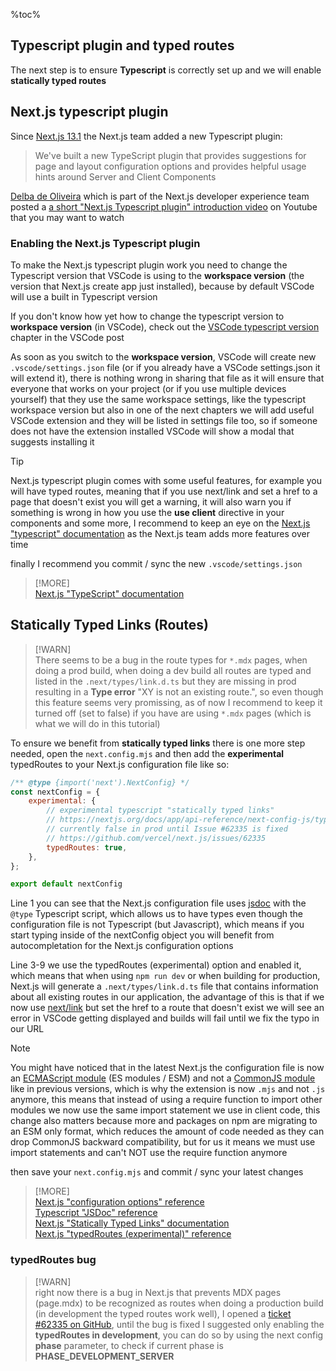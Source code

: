 %toc%

<article>

# Typescript plugin and typed routes

The next step is to ensure **Typescript** is correctly set up and we will enable **statically typed routes**

## Next.js typescript plugin

Since [Next.js 13.1](https://nextjs.org/blog/next-13-1) the Next.js team added a new Typescript plugin:

> We've built a new TypeScript plugin that provides suggestions for page and layout configuration options and provides helpful usage hints around Server and Client Components

[Delba de Oliveira](https://github.com/delbaoliveira) which is part of the Next.js developer experience team posted a [a short "Next.js Typescript plugin" introduction video](https://www.youtube.com/watch?v=pqMqn9fKEf8) on Youtube that you may want to watch

### Enabling the Next.js Typescript plugin

To make the Next.js typescript plugin work you need to change the Typescript version that VSCode is using to the **workspace version** (the version that Next.js create app just installed), because by default VSCode will use a built in Typescript version

If you don't know how yet how to change the typescript version to **workspace version** (in VSCode), check out the [VSCode typescript version](/web_development/posts/vscode#vscode-typescript-version) chapter in the VSCode post

As soon as you switch to the **workspace version**, VSCode will create new `.vscode/settings.json` file (or if you already have a VSCode settings.json it will extend it), there is nothing wrong in sharing that file as it will ensure that everyone that works on your project (or if you use multiple devices yourself) that they use the same workspace settings, like the typescript workspace version but also in one of the next chapters we will add useful VSCode extension and they will be listed in settings file too, so if someone does not have the extension installed VSCode will show a modal that suggests installing it

> [!TIP]  
> Next.js typescript plugin comes with some useful features, for example you will have typed routes, meaning that if you use next/link and set a href to a page that doesn't exist you will get a warning, it will also warn you if something is wrong in how you use the **use client** directive in your components and some more, I recommend to keep an eye on the [Next.js "typescript" documentation](https://nextjs.org/docs/app/building-your-application/configuring/typescript) as the Next.js team adds more features over time

finally I recommend you commit / sync the new `.vscode/settings.json`

> [!MORE]  
> [Next.js "TypeScript" documentation](https://nextjs.org/docs/app/building-your-application/configuring/typescript)  

## Statically Typed Links (Routes)

> [!WARN]  
> There seems to be a bug in the route types for `*.mdx` pages, when doing a prod build, when doing a dev build all routes are typed and listed in the `.next/types/link.d.ts` but they are missing in prod resulting in a **Type error** "XY is not an existing route.", so even though this feature seems very promissing, as of now I recommend to keep it turned off (set to false) if you have are using `*.mdx` pages (which is what we will do in this tutorial)

To ensure we benefit from **statically typed links** there is one more step needed, open the `next.config.mjs` and then add the **experimental** typedRoutes to your Next.js configuration file like so:

```js title="next.config.mjs" showLineNumbers {3-9}
/** @type {import('next').NextConfig} */
const nextConfig = {
    experimental: {
        // experimental typescript "statically typed links"
        // https://nextjs.org/docs/app/api-reference/next-config-js/typedRoutes
        // currently false in prod until Issue #62335 is fixed
        // https://github.com/vercel/next.js/issues/62335
        typedRoutes: true,
    },
};

export default nextConfig
```

Line 1 you can see that the Next.js configuration file uses [jsdoc](https://www.typescriptlang.org/docs/handbook/jsdoc-supported-types.html) with the `@type` Typescript script, which allows us to have types even though the configuration file is not Typescript (but Javascript), which means if you start typing inside of the nextConfig object you will benefit from autocompletation for the Next.js configuration options

Line 3-9 we use the typedRoutes (experimental) option and enabled it, which means that when using `npm run dev` or when building for production, Next.js will generate a `.next/types/link.d.ts` file that contains information about all existing routes in our application, the advantage of this is that if we now use [next/link](https://nextjs.org/docs/app/building-your-application/routing/linking-and-navigating#link-component) but set the href to a route that doesn't exist we will see an error in VSCode getting displayed and builds will fail until we fix the typo in our URL

> [!NOTE]  
> You might have noticed that in the latest Next.js the configuration file is now an [ECMAScript module](https://nodejs.org/api/esm.html) (ES modules / ESM) and not a [CommonJS module](https://nodejs.org/api/modules.html#modules-commonjs-modules) like in previous versions, which is why the extension is now `.mjs` and not `.js` anymore, this means that instead of using a require function to import other modules we now use the same import statement we use in client code, this change also matters because more and packages on npm are migrating to an ESM only format, which reduces the amount of code needed as they can drop CommonJS backward compatibility, but for us it means we must use import statements and can't NOT use the require function anymore  

then save your `next.config.mjs` and commit / sync your latest changes

> [!MORE]  
> [Next.js "configuration options" reference](https://nextjs.org/docs/app/api-reference/next-config-js)  
> [Typescript "JSDoc" reference](https://www.typescriptlang.org/docs/handbook/jsdoc-supported-types.html)  
> [Next.js "Statically Typed Links" documentation](https://nextjs.org/docs/app/building-your-application/configuring/typescript)  
> [Next.js "typedRoutes (experimental)" reference](https://nextjs.org/docs/app/api-reference/next-config-js/typedRoutes)  

### typedRoutes bug

> [!WARN]  
> right now there is a bug in Next.js that prevents MDX pages (page.mdx) to be recognized as routes when doing a production build (in development the typed routes work well), I opened a [ticket #62335 on GitHub](https://github.com/vercel/next.js/issues/62335), until the bug is fixed I suggested only enabling the **typedRoutes in development**, you can do so by using the next config **phase** parameter, to check if current phase is **PHASE_DEVELOPMENT_SERVER**

</article>
